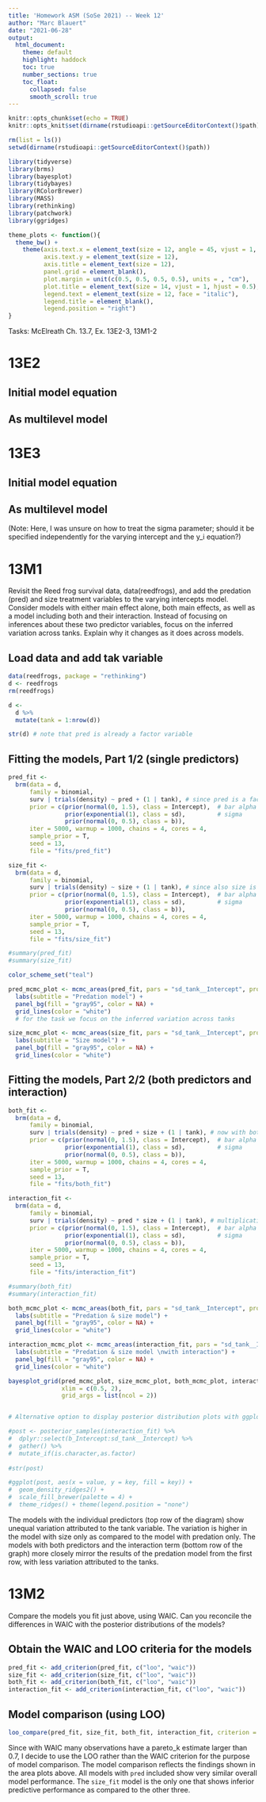 ```yaml
---
title: 'Homework ASM (SoSe 2021) -- Week 12'
author: "Marc Blauert"
date: "2021-06-28"
output: 
  html_document:
    theme: default
    highlight: haddock
    toc: true
    number_sections: true
    toc_float:
      collapsed: false
      smooth_scroll: true
---
```


```r
knitr::opts_chunk$set(echo = TRUE)
knitr::opts_knit$set(dirname(rstudioapi::getSourceEditorContext()$path))

rm(list = ls())
setwd(dirname(rstudioapi::getSourceEditorContext()$path))

library(tidyverse)
library(brms)
library(bayesplot)
library(tidybayes)
library(RColorBrewer)
library(MASS)
library(rethinking)
library(patchwork)
library(ggridges)
```

```r
theme_plots <- function(){
  theme_bw() +
    theme(axis.text.x = element_text(size = 12, angle = 45, vjust = 1, hjust = 1),
          axis.text.y = element_text(size = 12),
          axis.title = element_text(size = 12),
          panel.grid = element_blank(),
          plot.margin = unit(c(0.5, 0.5, 0.5, 0.5), units = , "cm"),
          plot.title = element_text(size = 14, vjust = 1, hjust = 0.5),
          legend.text = element_text(size = 12, face = "italic"),
          legend.title = element_blank(),
          legend.position = "right")
}
```

Tasks: McElreath Ch. 13.7, Ex. 13E2-3, 13M1-2

# 13E2

## Initial model equation

\begin{align*}
y_i & \sim \operatorname{Binomial}(1, p_i) \\
\operatorname{logit}(p_i) & = \alpha_{\text{group[i]}} + \beta x_i \\
\alpha_{\text{group}}  & \sim \operatorname{Normal}(0, 1.5) \\
\beta  & \sim \operatorname{Normal}(0, 0.5) \\  
\end{align*}

## As multilevel model  

\begin{align*}
y_i & \sim \operatorname{Binomial}(1, p_i) \\
\operatorname{logit}(p_i) & = \alpha_{\text{group[i]}} + \beta x_i \\
\alpha_j  & \sim \operatorname{Normal}({\bar \alpha}, {\sigma}) \\
{\bar \alpha}  & \sim \operatorname{Normal}(0, 0.5) \\  
{\sigma}  & \sim \operatorname{Exponential}(1) \\  
\beta  & \sim \operatorname{Normal}(0, 0.5) \\
\end{align*}

# 13E3

## Initial model equation

\begin{align*}
y_i & \sim \operatorname{Normal}(\mu_i, \sigma) \\
\mu_i & = \alpha_{\text{group[i]}} + \beta x_i \\
\alpha_{\text{group}}  & \sim \operatorname{Normal}(0, 0.5) \\
\beta  & \sim \operatorname{Normal}(0, 1) \\  
{\sigma}  & \sim \operatorname{Exponential}(1) \\  
\end{align*}

## As multilevel model  

\begin{align*}
y_i & \sim \operatorname{Normal}(\mu_i, \sigma) \\
\mu_i & = \alpha_{\text{group[i]}} + \beta x_i \\
\alpha_j  & \sim \operatorname{Normal}({\bar \alpha}, {\sigma}) \\
{\bar \alpha}  & \sim \operatorname{Normal}(0, 0.5) \\  
{\sigma}  & \sim \operatorname{Exponential}(1) \\  
\beta  & \sim \operatorname{Normal}(0, 1) \\  
\end{align*}

(Note: Here, I was unsure on how to treat the sigma parameter; should it be specified independently for the varying intercept and the y_i equation?)

# 13M1

Revisit the Reed frog survival data, data(reedfrogs), and add the predation (pred) and size treatment variables to the varying intercepts model. Consider models with either main effect alone, both main effects, as well as a model including both and their interaction. Instead of focusing on inferences about these two predictor variables, focus on the inferred variation across tanks. Explain why it changes as it does across models.


## Load data and add tak variable

```r
data(reedfrogs, package = "rethinking")
d <- reedfrogs
rm(reedfrogs)

d <- 
  d %>%
  mutate(tank = 1:nrow(d))

str(d) # note that pred is already a factor variable 
```

## Fitting the models, Part 1/2 (single predictors)

```r
pred_fit <- 
  brm(data = d, 
      family = binomial,
      surv | trials(density) ~ pred + (1 | tank), # since pred is a factor variable with only two levels, I add it as a fixed effect variable (rule of thumb: use varying intercepts with >=5 categories)
      prior = c(prior(normal(0, 1.5), class = Intercept),  # bar alpha
                prior(exponential(1), class = sd),         # sigma
                prior(normal(0, 0.5), class = b)),
      iter = 5000, warmup = 1000, chains = 4, cores = 4,
      sample_prior = T,
      seed = 13,
      file = "fits/pred_fit")

size_fit <- 
  brm(data = d, 
      family = binomial,
      surv | trials(density) ~ size + (1 | tank), # since also size is a factor variable with only two levels, I add it as a fixed effect variable
      prior = c(prior(normal(0, 1.5), class = Intercept),  # bar alpha
                prior(exponential(1), class = sd),         # sigma
                prior(normal(0, 0.5), class = b)),
      iter = 5000, warmup = 1000, chains = 4, cores = 4,
      sample_prior = T,
      seed = 13,
      file = "fits/size_fit")

#summary(pred_fit)
#summary(size_fit)

color_scheme_set("teal")

pred_mcmc_plot <- mcmc_areas(pred_fit, pars = "sd_tank__Intercept", prob_outer = 0.9) +
  labs(subtitle = "Predation model") +
  panel_bg(fill = "gray95", color = NA) +
  grid_lines(color = "white")
  # for the task we focus on the inferred variation across tanks

size_mcmc_plot <- mcmc_areas(size_fit, pars = "sd_tank__Intercept", prob_outer = 0.9) +
  labs(subtitle = "Size model") +
  panel_bg(fill = "gray95", color = NA) +
  grid_lines(color = "white")
```

## Fitting the models, Part 2/2 (both predictors and interaction)

```r
both_fit <- 
  brm(data = d, 
      family = binomial,
      surv | trials(density) ~ pred + size + (1 | tank), # now with both variables
      prior = c(prior(normal(0, 1.5), class = Intercept),  # bar alpha
                prior(exponential(1), class = sd),         # sigma
                prior(normal(0, 0.5), class = b)),
      iter = 5000, warmup = 1000, chains = 4, cores = 4,
      sample_prior = T,
      seed = 13,
      file = "fits/both_fit")

interaction_fit <- 
  brm(data = d, 
      family = binomial,
      surv | trials(density) ~ pred * size + (1 | tank), # multiplication induces both variables plus interaction term
      prior = c(prior(normal(0, 1.5), class = Intercept),  # bar alpha
                prior(exponential(1), class = sd),         # sigma
                prior(normal(0, 0.5), class = b)),
      iter = 5000, warmup = 1000, chains = 4, cores = 4,
      sample_prior = T,
      seed = 13,
      file = "fits/interaction_fit")

#summary(both_fit)
#summary(interaction_fit)

both_mcmc_plot <- mcmc_areas(both_fit, pars = "sd_tank__Intercept", prob_outer = 0.9) +
  labs(subtitle = "Predation & size model") +
  panel_bg(fill = "gray95", color = NA) +
  grid_lines(color = "white")

interaction_mcmc_plot <- mcmc_areas(interaction_fit, pars = "sd_tank__Intercept", prob_outer = 0.9) +
  labs(subtitle = "Predation & size model \nwith interaction") +
  panel_bg(fill = "gray95", color = NA) +
  grid_lines(color = "white")

bayesplot_grid(pred_mcmc_plot, size_mcmc_plot, both_mcmc_plot, interaction_mcmc_plot,
               xlim = c(0.5, 2), 
               grid_args = list(ncol = 2))


# Alternative option to display posterior distribution plots with ggplots geom_density_ridges

#post <- posterior_samples(interaction_fit) %>% 
#  dplyr::select(b_Intercept:sd_tank__Intercept) %>% 
#  gather() %>% 
#  mutate_if(is.character,as.factor)
  
#str(post)

#ggplot(post, aes(x = value, y = key, fill = key)) +
#  geom_density_ridges2() +
#  scale_fill_brewer(palette = 4) +
#  theme_ridges() + theme(legend.position = "none")
```

The models with the individual predictors (top row of the diagram) show unequal variation attributed to the tank variable. The variation is higher in the model with size only as compared to the model with predation only. The models with both predictors and the interaction term (bottom row of the graph) more closely mirror the results of the predation model from the first row, with less variation attributed to the tanks. 

# 13M2

Compare the models you fit just above, using WAIC. Can you reconcile the differences in WAIC with the posterior distributions of the models?

## Obtain the WAIC and LOO criteria for the models

```r
pred_fit <- add_criterion(pred_fit, c("loo", "waic"))
size_fit <- add_criterion(size_fit, c("loo", "waic"))
both_fit <- add_criterion(both_fit, c("loo", "waic"))
interaction_fit <- add_criterion(interaction_fit, c("loo", "waic"))
```

## Model comparison (using LOO)

```r
loo_compare(pred_fit, size_fit, both_fit, interaction_fit, criterion = "loo") %>% print(simplify = T)
```

Since with WAIC many observations have a pareto_k estimate larger than 0.7, I decide to use the LOO rather than the WAIC criterion for the purpose of model comparison. The model comparison reflects the findings shown in the area plots above. All models with `pred` included show very similar overall model performance. The `size_fit` model is the only one that shows inferior predictive performance as compared to the other three.



